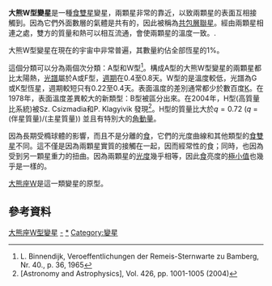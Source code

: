 '''大熊W型變星'''是一種[[聯星#食雙星|食雙星]]變星，兩顆星非常的靠近，以致兩顆星的表面互相接觸到。因為它們外面數層的氣體是共有的，因此被稱為[[密接雙星|共包層聯星]]。經由兩顆星相連之處，雙方的質量和熱可以相互流通，會使兩顆星的溫度一致。.

大熊W型變星在現在的宇宙中非常普遍，其數量約佔全部恆星的1%。

這個分類可以分為兩個次分類：A型和W型<ref>L. Binnendijk, Veroeffentlichungen der Remeis-Sternwarte zu Bamberg, Nr. 40., p. 36, 1965</ref>。構成A型的大熊W型變星的兩顆星都比太陽熱，[[恆星分類|光譜]]屬於A或F型，[[軌道週期|週期]]在0.4至0.8天。W型的是溫度較低，光譜為G或K型恆星，週期較短只有0.22至0.4天。表面溫度的差別通常都少於數百度[[熱力學溫標|K]]。在1978年，表面溫度差異較大的新類型：B型被區分出來。在2004年，H型(高質量比系統)被Sz. Csizmadia和P. Klagyivik 發現<ref>[Astronomy and Astrophysics], Vol. 426, pp. 1001-1005 (2004)</ref>。H型的質量比大於<math>q=0.72</math> (<math>q</math> = (伴星質量)/(主星質量)) 並且有特別大的[[角動量|角動量]]。

因為長期受橢球體的影響，而且不是分離的[[食_(天文現象)|食]]，它們的光度曲線和其他類型的[[聯星#食雙星|食雙星]]不同。這不僅是因為兩顆星實質的接觸在一起，因而經常性的食；同時，也因為受到另一顆星重力的扭曲。因為兩顆星的[[光度|光度]]幾乎相等，因此[[食_(天文現象)|食]]亮度的[[極小值|極小值]]也幾乎是一樣的。


[[大熊座W|大熊座W]]是這一類變星的原型。

== 參考資料 ==
{{reflist}}

{{变星}}
{{var-star-stub}}
{{Binary-star-stub}}

[[Category:大熊座W型變星|]]
[[Category:共殼層聯星|-]]
[[Category:聯星|*]]
[[Category:變星|Category:變星]]